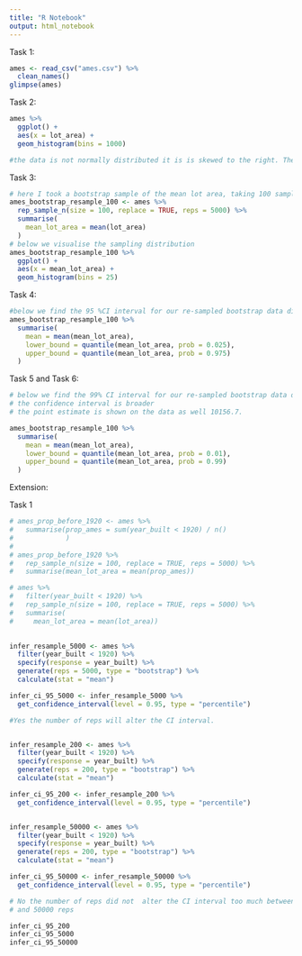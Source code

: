 ```yaml
---
title: "R Notebook"
output: html_notebook
---
```


Task 1:

```r
ames <- read_csv("ames.csv") %>% 
  clean_names()
glimpse(ames)
```

Task 2:

```r
ames %>%
  ggplot() +
  aes(x = lot_area) +
  geom_histogram(bins = 1000) 

#the data is not normally distributed it is is skewed to the right. There is a long tail at the highest lot_area values.
```
Task 3:

```r

# here I took a bootstrap sample of the mean lot area, taking 100 samples 5000 times
ames_bootstrap_resample_100 <- ames %>% 
  rep_sample_n(size = 100, replace = TRUE, reps = 5000) %>%
  summarise(
    mean_lot_area = mean(lot_area)
  )
# below we visualise the sampling distribution
ames_bootstrap_resample_100 %>% 
  ggplot() +
  aes(x = mean_lot_area) +
  geom_histogram(bins = 25)

```

Task 4:

```r
#below we find the 95 %CI interval for our re-sampled bootstrap data distribution
ames_bootstrap_resample_100 %>% 
  summarise(
    mean = mean(mean_lot_area),
    lower_bound = quantile(mean_lot_area, prob = 0.025),
    upper_bound = quantile(mean_lot_area, prob = 0.975)
  )

```
Task 5 and Task 6:
```r
# below we find the 99% CI interval for our re-sampled bootstrap data distribution
# the confidence interval is broader 
# the point estimate is shown on the data as well 10156.7.

ames_bootstrap_resample_100 %>% 
  summarise(
    mean = mean(mean_lot_area),
    lower_bound = quantile(mean_lot_area, prob = 0.01),
    upper_bound = quantile(mean_lot_area, prob = 0.99)
  )

```


Extension:

Task 1 

```r
# ames_prop_before_1920 <- ames %>% 
#   summarise(prop_ames = sum(year_built < 1920) / n()
#             )
# 
# ames_prop_before_1920 %>% 
#   rep_sample_n(size = 100, replace = TRUE, reps = 5000) %>% 
#   summarise(mean_lot_area = mean(prop_ames))

# ames %>% 
#   filter(year_built < 1920) %>% 
#   rep_sample_n(size = 100, replace = TRUE, reps = 5000) %>%
#   summarise(
#     mean_lot_area = mean(lot_area))
  

infer_resample_5000 <- ames %>% 
  filter(year_built < 1920) %>% 
  specify(response = year_built) %>% 
  generate(reps = 5000, type = "bootstrap") %>% 
  calculate(stat = "mean")

infer_ci_95_5000 <- infer_resample_5000 %>% 
  get_confidence_interval(level = 0.95, type = "percentile")

#Yes the number of reps will alter the CI interval. 


infer_resample_200 <- ames %>% 
  filter(year_built < 1920) %>% 
  specify(response = year_built) %>% 
  generate(reps = 200, type = "bootstrap") %>% 
  calculate(stat = "mean")

infer_ci_95_200 <- infer_resample_200 %>% 
  get_confidence_interval(level = 0.95, type = "percentile")


infer_resample_50000 <- ames %>% 
  filter(year_built < 1920) %>% 
  specify(response = year_built) %>% 
  generate(reps = 200, type = "bootstrap") %>% 
  calculate(stat = "mean")

infer_ci_95_50000 <- infer_resample_50000 %>% 
  get_confidence_interval(level = 0.95, type = "percentile")

# No the number of reps did not  alter the CI interval too much between 200, 5000 
# and 50000 reps

infer_ci_95_200
infer_ci_95_5000
infer_ci_95_50000



  
```



